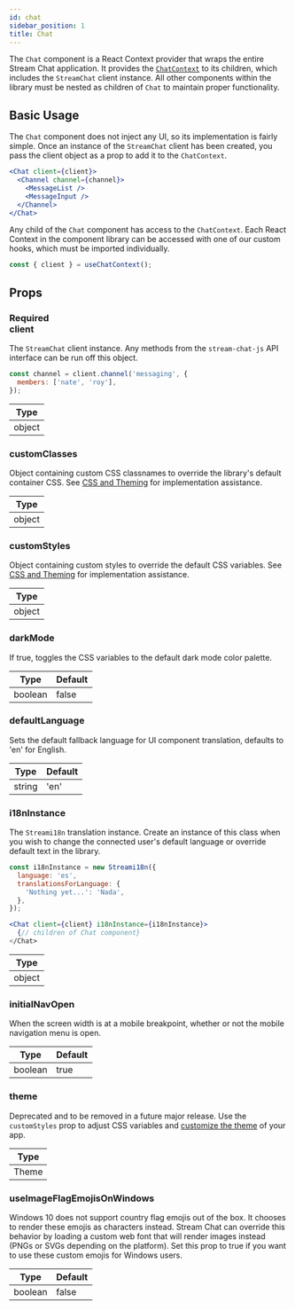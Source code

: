 ```yaml
---
id: chat
sidebar_position: 1
title: Chat
---
```


The `Chat` component is a React Context provider that wraps the entire Stream Chat application. It provides the [`ChatContext`](../contexts/chat-context.mdx)
to its children, which includes the `StreamChat` client instance. All other components within the library must be nested as children
of `Chat` to maintain proper functionality.

## Basic Usage

The `Chat` component does not inject any UI, so its implementation is fairly simple. Once an instance of the `StreamChat` client
has been created, you pass the client object as a prop to add it to the `ChatContext`.

```jsx
<Chat client={client}>
  <Channel channel={channel}>
    <MessageList />
    <MessageInput />
  </Channel>
</Chat>
```

Any child of the `Chat` component has access to the `ChatContext`. Each React Context in the component library can be accessed with
one of our custom hooks, which must be imported individually.

```jsx
const { client } = useChatContext();
```

## Props

### <div class="label required basic">Required</div> client

The `StreamChat` client instance. Any methods from the `stream-chat-js` API interface can be run off this object.

```jsx
const channel = client.channel('messaging', {
  members: ['nate', 'roy'],
});
```

| Type   |
| ------ |
| object |

### customClasses

Object containing custom CSS classnames to override the library's default container CSS. See [CSS and Theming](../customization/css-and-theming.mdx)
for implementation assistance.

| Type   |
| ------ |
| object |

### customStyles

Object containing custom styles to override the default CSS variables. See [CSS and Theming](../customization/css-and-theming.mdx)
for implementation assistance.

| Type   |
| ------ |
| object |

### darkMode

If true, toggles the CSS variables to the default dark mode color palette.

| Type    | Default |
| ------- | ------- |
| boolean | false   |

### defaultLanguage

Sets the default fallback language for UI component translation, defaults to 'en' for English.

| Type   | Default |
| ------ | ------- |
| string | 'en'    |

### i18nInstance

The `Streami18n` translation instance. Create an instance of this class when you wish to change the connected user's default
language or override default text in the library.

```jsx
const i18nInstance = new Streami18n({
  language: 'es',
  translationsForLanguage: {
    'Nothing yet...': 'Nada',
  },
});

<Chat client={client} i18nInstance={i18nInstance}>
  {// children of Chat component}
</Chat>
```

| Type   |
| ------ |
| object |

### initialNavOpen

When the screen width is at a mobile breakpoint, whether or not the mobile navigation menu is open.

| Type    | Default |
| ------- | ------- |
| boolean | true    |

### theme

Deprecated and to be removed in a future major release. Use the `customStyles` prop to adjust CSS variables and [customize the theme](../customization/css_and_theming.mdx#css-variables) of your app.

| Type  |
| ----- |
| Theme |

### useImageFlagEmojisOnWindows

Windows 10 does not support country flag emojis out of the box. It chooses to render these emojis as characters instead.
Stream Chat can override this behavior by loading a custom web font that will render images instead (PNGs or SVGs depending
on the platform). Set this prop to true if you want to use these custom emojis for Windows users.

| Type    | Default |
| ------- | ------- |
| boolean | false   |
